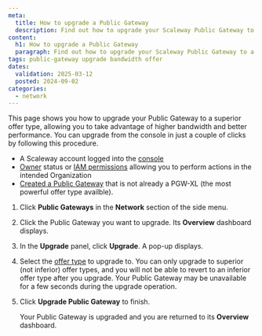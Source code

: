 ```yaml
---
meta:
  title: How to upgrade a Public Gateway
  description: Find out how to upgrade your Scaleway Public Gateway to a more powerful commercial offer type, with just a couple of clicks in the Scaleway console.
content:
  h1: How to upgrade a Public Gateway
  paragraph: Find out how to upgrade your Scaleway Public Gateway to a more powerful commercial offer type, with just a couple of clicks in the Scaleway console.
tags: public-gateway upgrade bandwidth offer
dates:
  validation: 2025-03-12
  posted: 2024-09-02
categories:
  - network
---
```



This page shows you how to upgrade your Public Gateway to a superior offer type, allowing you to take advantage of higher bandwidth and better performance. You can upgrade from the console in just a couple of clicks by following this procedure.

<Requirements />

- A Scaleway account logged into the [console](https://console.scaleway.com)
- [Owner](/iam/concepts/#owner) status or [IAM permissions](/iam/concepts/#permission) allowing you to perform actions in the intended Organization
- [Created a Public Gateway](/public-gateways/how-to/create-a-public-gateway/) that is not already a PGW-XL (the most powerful offer type availble).

1. Click **Public Gateways** in the **Network** section of the side menu.
2. Click the Public Gateway you want to upgrade. Its **Overview** dashboard displays.
3. In the **Upgrade** panel, click **Upgrade**. A pop-up displays.
4. Select the [offer type](https://www.scaleway.com/en/pricing/network/#public-gateway) to upgrade to. 
    <Message type="note">
    You can only upgrade to superior (not inferior) offer types, and you will not be able to revert to an inferior offer type after you upgrade. Your Public Gateway may be unavailable for a few seconds during the upgrade operation.
    </Message>
5. Click **Upgrade Public Gateway** to finish.

    Your Public Gateway is upgraded and you are returned to its **Overview** dashboard.